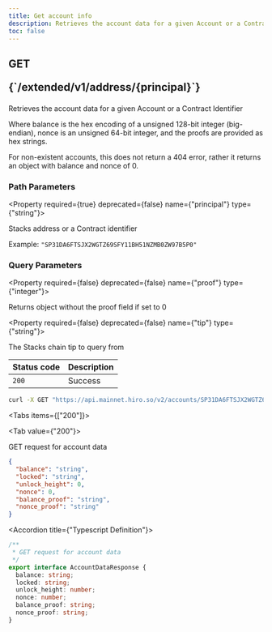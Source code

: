 ```yaml
---
title: Get account info
description: Retrieves the account data for a given Account or a Contract Identifier.
toc: false
---
```




<Root>

<API>

<div className='flex-1'>

<h2 className="not-prose mb-2 inline-flex items-center gap-3 font-mono">
  <div className="rounded-lg border px-1 py-0.5 text-xs font-medium border-green-400/50 bg-green-400/20 text-green-600 dark:text-green-400">
    GET
  </div>
  <p className="text-xs break-words overflow-hidden w-[95%]">{`/extended/v1/address/{principal}`}</p>
</h2>

Retrieves the account data for a given Account or a Contract Identifier

Where balance is the hex encoding of a unsigned 128-bit integer (big-endian), nonce is an unsigned 64-bit integer, and the proofs are provided as hex strings.

For non-existent accounts, this does not return a 404 error, rather it returns an object with balance and nonce of 0.


### Path Parameters

<Property required={true} deprecated={false} name={"principal"} type={"string"}>

Stacks address or a Contract identifier

<span>Example:  `"SP31DA6FTSJX2WGTZ69SFY11BH51NZMB0ZW97B5P0"`</span>

</Property>

### Query Parameters

<Property required={false} deprecated={false} name={"proof"} type={"integer"}>

Returns object without the proof field if set to 0

</Property>

<Property required={false} deprecated={false} name={"tip"} type={"string"}>

The Stacks chain tip to query from

</Property>

| Status code | Description |
| :----------- | :----------- |
| `200` | Success |

</div>

<APIExample>

```bash title="Terminal"
curl -X GET "https://api.mainnet.hiro.so/v2/accounts/SP31DA6FTSJX2WGTZ69SFY11BH51NZMB0ZW97B5P0"
```

<Tabs items={["200"]}>

<Tab value={"200"}>

GET request for account data

```json title="Example Response"
{
  "balance": "string",
  "locked": "string",
  "unlock_height": 0,
  "nonce": 0,
  "balance_proof": "string",
  "nonce_proof": "string"
}
```

<Accordions>

<Accordion title={"Typescript Definition"}>

```ts
/**
 * GET request for account data
 */
export interface AccountDataResponse {
  balance: string;
  locked: string;
  unlock_height: number;
  nonce: number;
  balance_proof: string;
  nonce_proof: string;
}

```

</Accordion>

</Accordions>

</Tab>

</Tabs>

</APIExample>

</API>

</Root>